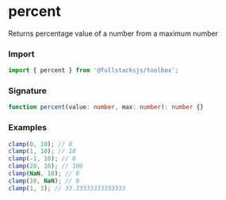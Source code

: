 # percent

Returns percentage value of a number from a maximum number

### Import

```typescript copy
import { percent } from '@fullstacksjs/toolbox';
```

### Signature

```typescript copy
function percent(value: number, max: number): number {}
```

### Examples

```typescript copy
clamp(0, 10); // 0
clamp(1, 10); // 10
clamp(-1, 10); // 0
clamp(20, 10); // 100
clamp(NaN, 10); // 0
clamp(10, NaN); // 0
clamp(1, 3); // 33.33333333333333
```
